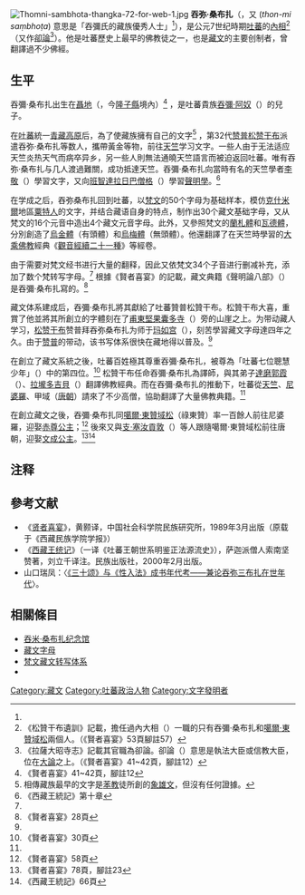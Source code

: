 [[File:Thomni-sambhota-thangka-72-for-web-1.jpg|thumb]]
{{ViewTibetanScript}}
'''吞弥·桑布扎'''（{{Bo|z=ཐུ་མི་སམ་བྷོ་ཊ་|w=thu-mi sam-bho-ṭa}}，又{{藏|ཐོན་མི་སཾབྷོཊ་}} (''thon-mi saṃbhoṭa'') 意思是「吞彌氏的藏族優秀人士」<ref name="x41"/>），是公元7世纪時期[[吐蕃|吐蕃]]的[[內相|內相]]<ref>《松贊干布遺訓》記載，擔任過內大相（{{Bo|z=ནང་བློན་ཆེན་པོ}}）一職的只有吞彌·桑布扎和[[噶爾·東贊域松|噶爾·東贊域松]]兩個人。（《賢者喜宴》53頁腳註57）</ref>（又作[[卻論|卻論]]<ref>《拉薩大昭寺志》記載其官職為卻論。卻論（{{Bo|z=ཆོས་བློན་}}）意思是執法大臣或信教大臣，位在[[大論|大論]]之上。（《賢者喜宴》41~42頁，腳註12）</ref>）。他是吐蕃歷史上最早的佛教徒之一，也是[[藏文|藏文]]的主要创制者，曾翻譯過不少佛經。

==生平==
吞彌·桑布扎出生在[[聶地|聶地]]（{{Bo|z=གཉལ}}，今[[隆子縣|隆子縣]]境內）<ref name="x41">《賢者喜宴》41~42頁，腳註12</ref> ，是吐蕃貴族[[吞彌·阿奴|吞彌·阿奴]]（{{Bo|z=ཐོན་མི་ཡ་ནུ}}）的兒子。

在[[吐蕃|吐蕃]]統一[[青藏高原|青藏高原]]后，為了使藏族擁有自己的文字<ref>相傳藏族最早的文字是[[苯教|苯教]]徒所創的[[象雄文|象雄文]]，但沒有任何證據。</ref> ，第32代[[赞普|赞普]][[松赞干布|松赞干布]]派遣吞弥·桑布扎等数人，攜帶黃金等物，前往[[天竺|天竺]]学习文字。一些人由于无法适应天竺炎热天气而病卒异乡，另一些人則無法通曉天竺語言而被迫返回吐蕃。唯有吞弥·桑布扎与几人渡過難關，成功抵達天竺。吞彌·桑布扎向當時有名的天竺學者[[李敬_(天竺學者)|李敬]]（{{Bo|z=ལི་བྱིན}}）學習文字，又向[[班智達|班智達]][[拉日巴僧格|拉日巴僧格]]（{{Bo|z=ལྷ་རིག་པའི་སེང་གེ}}）學習[[聲明學|聲明學]]。<ref name="wangtong">《西藏王統記》第十章</ref>

在学成之后，吞弥桑布扎回到吐蕃，以[[梵文|梵文]]的50个字母为基础样本，模仿[[克什米爾|克什米爾]]地區[[粟特人|粟特人]]的文字，并结合藏语自身的特点，制作出30个藏文基础字母，又从梵文的16个元音中造出4个藏文元音字母。此外，又參照梵文的[[蘭札體|蘭札體]]和[[瓦德體|瓦德體]]，分別創造了[[有頭體|烏金體]]（有頭體）和[[無頭體|烏梅體]]（無頭體）。他還翻譯了在天竺時學習的[[大乘佛教|大乘佛教]]經典《[[觀音經續二十一種|觀音經續二十一種]]》等經卷。

由于需要对梵文经书进行大量的翻释，因此又依梵文34个子音进行删减补充，添加了数个梵转写字母。<ref name="wangtong"/> 根據《賢者喜宴》的記載，藏文典籍《聲明論八部》（{{Bo|z=བརྡ་སྤྲོད་ཀྱི་བསྟན་བཅོས་བརྒྱད}}）是吞彌·桑布扎寫的。<ref name="x28">《賢者喜宴》28頁</ref>

藏文体系建成后，吞彌·桑布扎將其獻給了吐蕃贊普松贊干布。松贊干布大喜，重賞了他並將其所創立的字體刻在了[[甫東堅果囊多寺|甫東堅果囊多寺]]（{{Bo|z=འབུར་སྟོང་ཇིན་ཁོག་སྣང་རྡོའི་ལྟ་ཁང}}）旁的山崖之上。为带动藏人学习，[[松赞干布|松赞干布]]赞普拜吞弥桑布扎为师于[[玛如宫|玛如宫]]（{{Bo|z=སྐུ་མཁར་མ་རུང}}），刻苦學習藏文字母達四年之久。由于[[赞普|赞普]]的带动，该书写体系很快在藏地得以普及。<ref name="x28"/>

在創立了藏文系統之後，吐蕃百姓極其尊重吞彌·桑布扎，被尊為「吐蕃七位聰慧少年」（{{Bo|z=བོད་ཕྲུག་མ་ཛངས་མི་བདུན}}）中的第四位。<ref>《賢者喜宴》30頁</ref> 松贊干布任命吞彌·桑布扎為譯師，與其弟子[[達磨郭霞|達磨郭霞]]（{{Bo|z=ངྷ་མ་ཀོ་ཤ}}）、[[拉壠多吉貝|拉壠多吉貝]]（{{Bo|z=ལྟ་ལུང་རྡོ་རྗེ་དཔལ}}）翻譯佛教經典。而在吞彌·桑布扎的推動下，吐蕃從[[天竺|天竺]]、[[尼婆羅|尼婆羅]]、甲域（[[唐朝|唐朝]]）請來了不少高僧，協助翻譯了大量佛教典籍。<ref name="x28"/>

在創立藏文之後，吞彌·桑布扎同[[噶爾·東贊域松|噶爾·東贊域松]]（祿東贊）率一百餘人前往尼婆羅，迎娶[[赤尊公主|赤尊公主]]；<ref>《賢者喜宴》58頁</ref> 後來又與[[支·塞汝貢敦|支·塞汝貢敦]]（{{Bo|z=འབྲི་སེ་རུ་གུང་ཐུན}}）等人跟隨噶爾·東贊域松前往唐朝，迎娶[[文成公主|文成公主]]。<ref>《賢者喜宴》78頁，腳註23</ref><ref>《西藏王統記》66頁</ref>

==注释==
{{reflist}}
==參考文献==
*《[[贤者喜宴|贤者喜宴]]》，黄颢译，中国社会科学院民族研究所，1989年3月出版（原载于《西藏民族学院学报》）
* 《[[西藏王统记|西藏王统记]]》（一译《吐蕃王朝世系明鉴正法源流史》），萨迦派僧人索南坚赞著，刘立千译注。民族出版社，2000年2月出版。
*山口瑞凤：〈[http://www.nssd.org/articles/article_read.aspx?id=1002265170 《三十颂》与《性入法》成书年代考——兼论吞弥三布扎在世年代]{{Wayback|url=http://www.nssd.org/articles/article_read.aspx?id=1002265170 |date=20200526174554 }}〉。

==相關條目==
*[[吞米·桑布扎纪念馆|吞米·桑布扎纪念馆]]
*[[藏文字母|藏文字母]]
*[[梵文藏文转写体系|梵文藏文转写体系]]
*{{tsl|hi|सम्भोट लिपि|Sambhota文字}}

{{Authority control}}
[[Category:藏文|Category:藏文]]
[[Category:吐蕃政治人物|Category:吐蕃政治人物]]
[[Category:文字發明者|Category:文字發明者]]